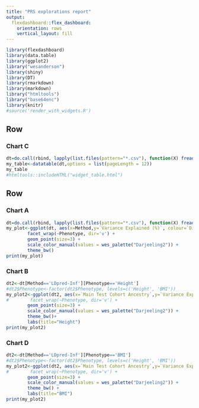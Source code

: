 ```yaml
---
title: "PRS explorations report"
output: 
  flexdashboard::flex_dashboard:
    orientation: rows
    vertical_layout: fill
---
```


```r
library(flexdashboard)
library(data.table)
library(ggplot2)
library("wesanderson")
library(shiny)
library(DT)
library(rmarkdown)
library(markdown)
library("htmltools")
library("base64enc")
library(knitr)
#source('render_with_widgets.R')
```

Row
-----------------------------------------------------------------------

### Chart C

```r
dt=do.call(rbind, lapply(list.files(pattern="*.csv"), function(X) fread(X, sep=",", header=T)))
my_table<-datatable(dt,options = list(pageLength = 12))
my_table
#htmltools::includeHTML("widget_table.html")
```

Row {.tabset .tabset-fade}
-----------------------------------------------------------------------

### Chart A

```r
dt=do.call(rbind, lapply(list.files(pattern="*.csv"), function(X) fread(X, sep=",", header=T)))
my_plot<-ggplot(dt, aes(x=Method,y=`Variance Explained (%)`, colour=`Discovery Cohort`, shape=`Test set`),) +
        facet_wrap(~Phenotype, dir='v') + 
        geom_point(size=3) + 
        scale_color_manual(values = wes_palette("Darjeeling2")) + 
        theme_bw() 
print(my_plot)

```


### Chart B

```r
dt2<-dt[Method=='LDpred-Inf'][Phenotype=='Height']
#dt2$Phenotype<-factor(dt2$Phenotype, levels=c('Height', 'BMI'))
my_plot2<-ggplot(dt2, aes(x=`Main Test Cohort Ancestry`,y=`Variance Explained (%)`, colour=`Discovery Cohort`)) +
#        facet_wrap(~Phenotype, dir='v') + 
        geom_point(size=3) + 
        scale_color_manual(values = wes_palette("Darjeeling2")) + 
        theme_bw()+
        labs(title="Height")
print(my_plot2)

```

### Chart D

```r
dt2<-dt[Method=='LDpred-Inf'][Phenotype=='BMI']
#dt2$Phenotype<-factor(dt2$Phenotype, levels=c('Height', 'BMI'))
my_plot2<-ggplot(dt2, aes(x=`Main Test Cohort Ancestry`,y=`Variance Explained (%)`, colour=`Discovery Cohort`)) +
#        facet_wrap(~Phenotype, dir='v') + 
        geom_point(size=3) + 
        scale_color_manual(values = wes_palette("Darjeeling2")) + 
        theme_bw() +
        labs(title="BMI")
print(my_plot2)

```


